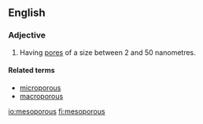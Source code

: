 ==English==

===Adjective===
{{wikipedia|mesoporous material}}
{{en-adj}}

# {{label|en|of a material}} Having [[pore]]s of a size between 2 and 50 nanometres.

====Related terms====
* [[microporous]]
* [[macroporous]]

[[io:mesoporous]]
[[fi:mesoporous]]